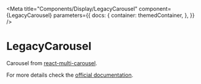 
<Meta
    title="Components/Display/LegacyCarousel"
    component={LegacyCarousel}
    parameters={{
        docs: {
            container: themedContainer,
        },
    }}
/>

# LegacyCarousel

Carousel from <a href="https://github.com/YIZHUANG/react-multi-carousel" target="_blank" rel="noreferrer noopener">react-multi-carousel</a>.

For more details check the <a href="https://github.com/YIZHUANG/react-multi-carousel" target="_blank" rel="noreferrer noopener">official documentation</a>.
